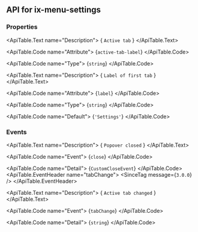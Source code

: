 
## API for ix-menu-settings

### Properties

<ApiTable id="property-activeTabLabel">
  <ApiTable.PropertyHeader name="activeTabLabel" singleFramework="">
  </ApiTable.PropertyHeader>

  <ApiTable.Text name="Description">
    { `Active tab` }
  </ApiTable.Text>

  <ApiTable.Code name="Attribute">
    {`active-tab-label`}
  </ApiTable.Code>

  <ApiTable.Code name="Type">
   {`string`}
  </ApiTable.Code>


</ApiTable>
<ApiTable id="property-label">
  <ApiTable.PropertyHeader name="label" singleFramework="">
  </ApiTable.PropertyHeader>

  <ApiTable.Text name="Description">
    { `Label of first tab` }
  </ApiTable.Text>

  <ApiTable.Code name="Attribute">
    {`label`}
  </ApiTable.Code>

  <ApiTable.Code name="Type">
   {`string`}
  </ApiTable.Code>

  <ApiTable.Code name="Default">
    {`'Settings'`}
  </ApiTable.Code>

</ApiTable>


### Events

<ApiTable id="event-close">
  <ApiTable.EventHeader name="close">
  </ApiTable.EventHeader>

  <ApiTable.Text name="Description">
    { `Popover closed` }
  </ApiTable.Text>

  <ApiTable.Code name="Event">
    {`close`}
  </ApiTable.Code>

  <ApiTable.Code name="Detail">
    {`CustomCloseEvent`}
  </ApiTable.Code>
</ApiTable>
<ApiTable id="event-tabChange">
  <ApiTable.EventHeader name="tabChange">
      <SinceTag message={`3.0.0`} />
  </ApiTable.EventHeader>

  <ApiTable.Text name="Description">
    { `Active tab changed` }
  </ApiTable.Text>

  <ApiTable.Code name="Event">
    {`tabChange`}
  </ApiTable.Code>

  <ApiTable.Code name="Detail">
    {`string`}
  </ApiTable.Code>
</ApiTable>


